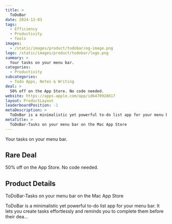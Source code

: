 ```yaml
---
title: >
  ToDoBar
date: 2024-12-03
tags:
  - Efficiency
  - Productivity
  - Tools
images:
  - /static/images/product/todobar/og-image.png
logo: /static/images/product/todobar/logo.png
summary: >
  Your tasks on your menu bar.
categories:
  - Productivity
subcategories:
  - Todo Apps, Notes & Writing
deal: >
  50% off on the App Store. No code needed.
website: https://apps.apple.com/app/id6470928617
layout: ProductLayout
leaderboardPosition: -1
metaDescription: >
  ToDoBar is a minimalistic yet powerful to-do list app for your menu bar. It lets you create tasks effortlessly and reminds you to complete them before their dea…
metaTitle: >
  ‎ToDoBar-Tasks on your menu bar on the Mac App Store
---
```

Your tasks on your menu bar.

## Rare Deal

50% off on the App Store. No code needed.

## Product Details

‎ToDoBar-Tasks on your menu bar on the Mac App Store

ToDoBar is a minimalistic yet powerful to-do list app for your menu bar. It lets you create tasks effortlessly and reminds you to complete them before their dea…
